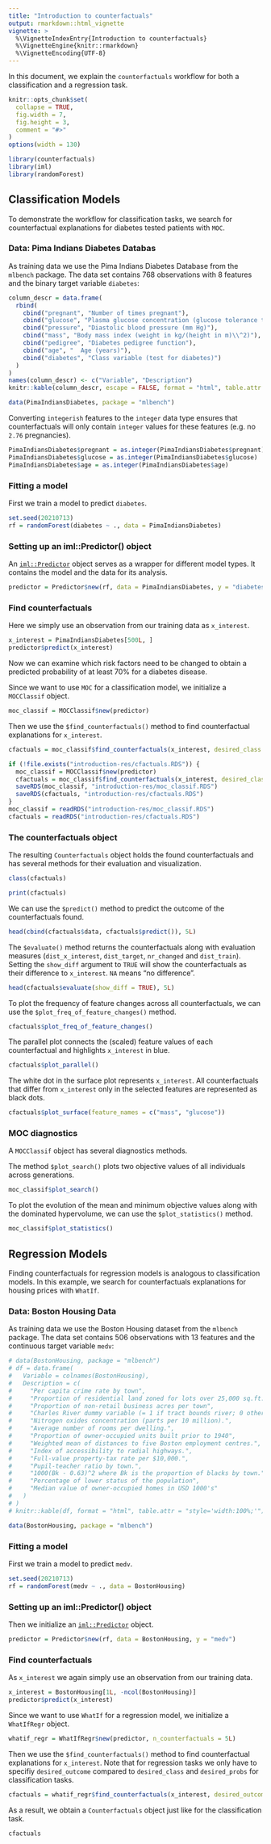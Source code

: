 ```yaml
---
title: "Introduction to counterfactuals"
output: rmarkdown::html_vignette
vignette: >
  %\VignetteIndexEntry{Introduction to counterfactuals}
  %\VignetteEngine{knitr::rmarkdown}
  %\VignetteEncoding{UTF-8}
---
```


In this document, we explain the `counterfactuals` workflow for both a classification and a regression task.

```r
knitr::opts_chunk$set(
  collapse = TRUE,
  fig.width = 7,
  fig.height = 3,
  comment = "#>"
)
options(width = 130)
```

```r
library(counterfactuals)
library(iml)
library(randomForest)
```


## Classification Models

To demonstrate the workflow for classification tasks, we search for counterfactual explanations for diabetes tested
patients with `MOC`. 

### Data: Pima Indians Diabetes Databas

As training data we use the Pima Indians Diabetes Database from the `mlbench` package.
The data set contains 768 observations with 8 features and the binary target variable `diabetes`:

```r
column_descr = data.frame(
  rbind(
    cbind("pregnant", "Number of times pregnant"),
    cbind("glucose", "Plasma glucose concentration (glucose tolerance test)"),
    cbind("pressure", "Diastolic blood pressure (mm Hg)"),
    cbind("mass", "Body mass index (weight in kg/(height in m)\\^2)"),
    cbind("pedigree", "Diabetes pedigree function"),
    cbind("age", "	Age (years)"),
    cbind("diabetes", "Class variable (test for diabetes)")
  )
)
names(column_descr) <- c("Variable", "Description")
knitr::kable(column_descr, escape = FALSE, format = "html", table.attr = "style='width:100%;'")
```

```r
data(PimaIndiansDiabetes, package = "mlbench")  
```


Converting `integerish` features to the `integer` data type ensures that counterfactuals will
only contain `integer` values for these features (e.g. no `2.76` pregnancies).

```r
PimaIndiansDiabetes$pregnant = as.integer(PimaIndiansDiabetes$pregnant)
PimaIndiansDiabetes$glucose = as.integer(PimaIndiansDiabetes$glucose)
PimaIndiansDiabetes$age = as.integer(PimaIndiansDiabetes$age)
```


### Fitting a model

First we train a model to predict `diabetes`.

```r
set.seed(20210713)
rf = randomForest(diabetes ~ ., data = PimaIndiansDiabetes)
```

### Setting up an iml::Predictor() object

An [`iml::Predictor`](https://christophm.github.io/iml/reference/Predictor.html) object serves as a wrapper for different 
model types. It contains the model and the data for its analysis.

```r
predictor = Predictor$new(rf, data = PimaIndiansDiabetes, y = "diabetes", type = "prob")
```


### Find counterfactuals

Here we simply use an observation from our training data as `x_interest`.

```r
x_interest = PimaIndiansDiabetes[500L, ]
predictor$predict(x_interest)
```

Now we can examine which risk factors need to be changed to obtain a predicted probability of
at least 70% for a diabetes disease.

Since we want to use `MOC` for a classification model, we initialize a `MOCClassif` object.

```r
moc_classif = MOCClassif$new(predictor)
```

Then we use the `$find_counterfactuals()` method to find counterfactual explanations for `x_interest`. 

```r
cfactuals = moc_classif$find_counterfactuals(x_interest, desired_class = "pos", desired_prob = c(0.7, 1))
```

```r
if (!file.exists("introduction-res/cfactuals.RDS")) {
  moc_classif = MOCClassif$new(predictor)
  cfactuals = moc_classif$find_counterfactuals(x_interest, desired_class = "pos", desired_prob = c(0.7, 1))
  saveRDS(moc_classif, "introduction-res/moc_classif.RDS")
  saveRDS(cfactuals, "introduction-res/cfactuals.RDS")
}
moc_classif = readRDS("introduction-res/moc_classif.RDS")
cfactuals = readRDS("introduction-res/cfactuals.RDS")
```


### The counterfactuals object

The resulting `Counterfactuals` object holds the found counterfactuals and has several methods for their evaluation and 
visualization.

```r
class(cfactuals)
```


```r
print(cfactuals)
```

We can use the `$predict()` method to predict the outcome of the counterfactuals found.

```r
head(cbind(cfactuals$data, cfactuals$predict()), 5L)
```

The `$evaluate()` method returns the counterfactuals along with evaluation measures (`dist_x_interest`, `dist_target`,
`nr_changed` and `dist_train`). Setting the `show_diff` argument to `TRUE` will show the counterfactuals as their difference
to `x_interest`. `NA` means "no difference".

```r
head(cfactuals$evaluate(show_diff = TRUE), 5L)
```

To plot the frequency of feature changes across all counterfactuals, we can use the `$plot_freq_of_feature_changes()` method.

```r
cfactuals$plot_freq_of_feature_changes()
```

The parallel plot connects the (scaled) feature values of each counterfactual and highlights `x_interest` in blue.

```r
cfactuals$plot_parallel()
```

The white dot in the surface plot represents `x_interest`. All counterfactuals that differ from `x_interest` only in the 
selected features are represented as black dots.

```r
cfactuals$plot_surface(feature_names = c("mass", "glucose"))
```


### MOC diagnostics

A `MOCClassif` object has several diagnostics methods.

The method `$plot_search()` plots two objective values of all individuals across generations.

```r
moc_classif$plot_search()
```

To plot the evolution of the mean and minimum objective values along with the dominated hypervolume, we can use the 
`$plot_statistics()` method.

```r
moc_classif$plot_statistics()
```


## Regression Models

Finding counterfactuals for regression models is analogous to classification models. In this example, we search for
counterfactuals explanations for housing prices with `WhatIf`.

### Data: Boston Housing Data

As training data we use the Boston Housing dataset from the `mlbench` package. 
The data set contains 506 observations with 13 features and the continuous target variable `medv`:

```r
# data(BostonHousing, package = "mlbench")  
# df = data.frame(
#   Variable = colnames(BostonHousing),
#   Description = c(
#     "Per capita crime rate by town",
#     "Proportion of residential land zoned for lots over 25,000 sq.ft.",
#     "Proportion of non-retail business acres per town",
#     "Charles River dummy variable (= 1 if tract bounds river; 0 otherwise)",
#     "Nitrogen oxides concentration (parts per 10 million).",
#     "Average number of rooms per dwelling.",
#     "Proportion of owner-occupied units built prior to 1940",
#     "Weighted mean of distances to five Boston employment centres.",
#     "Index of accessibility to radial highways.",
#     "Full-value property-tax rate per $10,000.",
#     "Pupil-teacher ratio by town.",
#     "1000(Bk - 0.63)^2 where Bk is the proportion of blacks by town.",
#     "Percentage of lower status of the population",
#     "Median value of owner-occupied homes in USD 1000's"
#   )
# )
# knitr::kable(df, format = "html", table.attr = "style='width:100%;'")
```

```r
data(BostonHousing, package = "mlbench")  
```


### Fitting a model

First we train a model to predict `medv`.

```r
set.seed(20210713)
rf = randomForest(medv ~ ., data = BostonHousing)
```

### Setting up an iml::Predictor() object

Then we initialize an [`iml::Predictor`](https://christophm.github.io/iml/reference/Predictor.html) object.

```r
predictor = Predictor$new(rf, data = BostonHousing, y = "medv")
```


### Find counterfactuals

As `x_interest` we again simply use an observation from our training data.

```r
x_interest = BostonHousing[1L, -ncol(BostonHousing)]
predictor$predict(x_interest)
```

Since we want to use `WhatIf` for a regression model, we initialize a `WhatIfRegr` object.

```r
whatif_regr = WhatIfRegr$new(predictor, n_counterfactuals = 5L)
```

Then we use the `$find_counterfactuals()` method to find counterfactual explanations for `x_interest`. Note that for
regression tasks we only have to specifiy `desired_outcome` compared to `desired_class` and `desired_probs` for
classification tasks.
 
```r
cfactuals = whatif_regr$find_counterfactuals(x_interest, desired_outcome = c(28, 30))
```

As a result, we obtain a `Counterfactuals` object just like for the classification task.

```r
cfactuals
```


